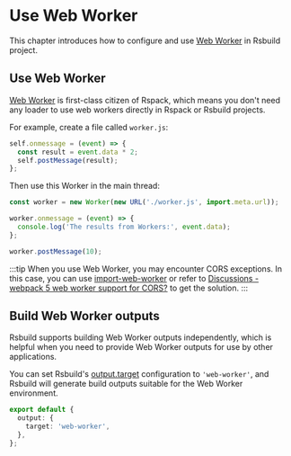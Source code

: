 # Use Web Worker

This chapter introduces how to configure and use [Web Worker](https://developer.mozilla.org/en-US/docs/Web/API/Web_Workers_API/Using_web_workers) in Rsbuild project.


<WebWorker />

## Use Web Worker

[Web Worker](https://developer.mozilla.org/en-US/docs/Web/API/Web_Workers_API/Using_web_workers) is first-class citizen of Rspack, which means you don't need any loader to use web workers directly in Rspack or Rsbuild projects.

For example, create a file called `worker.js`:

```js title=worker.js
self.onmessage = (event) => {
  const result = event.data * 2;
  self.postMessage(result);
};
```

Then use this Worker in the main thread:

```js
const worker = new Worker(new URL('./worker.js', import.meta.url));

worker.onmessage = (event) => {
  console.log('The results from Workers:', event.data);
};

worker.postMessage(10);
```

:::tip
When you use Web Worker, you may encounter CORS exceptions. In this case, you can use [import-web-worker](https://github.com/jantimon/remote-web-worker) or refer to [Discussions -webpack 5 web worker support for CORS?](https://github.com/webpack/webpack/discussions/14648) to get the solution.
:::

## Build Web Worker outputs

Rsbuild supports building Web Worker outputs independently, which is helpful when you need to provide Web Worker outputs for use by other applications.

You can set Rsbuild's [output.target](/config/output/target) configuration to `'web-worker'`, and Rsbuild will generate build outputs suitable for the Web Worker environment.

```ts
export default {
  output: {
    target: 'web-worker',
  },
};
```
